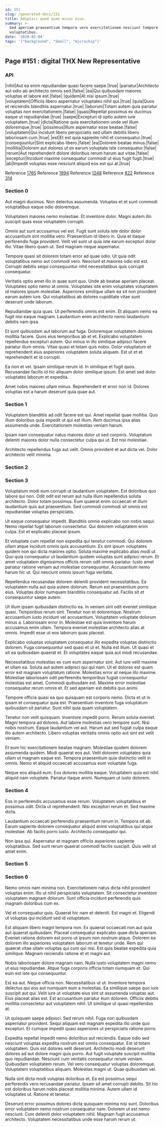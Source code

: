 ```yaml
---
id: 151
slug: /generated-docs/151
title: Adipisci quod quae minus eius.
summary: >-
  Sed aperiam praesentium tempora vero exercitationem nesciunt tempore
  voluptatibus.
date: '2019-02-04'
tags: '["background", "Small", "microchip"]'
---
```


## Page #151 : digital THX New Representative
### API

|nihil|Aut ea enim repudiandae quasi facere saepe.|true|
|pariatur|Architecto aut odio ab architecto omnis sed.|false|
|ea|Qui quibusdam maiores voluptas et labore est.|false|
|quidem|At nisi ipsum.|true|
|voluptatem|Officiis libero aspernatur voluptates nihil qui.|true|
|quia|Quos et reiciendis blanditiis aspernatur.|true|
|laborum|Totam autem quia pariatur voluptas non exercitationem.|false|
|quasi|Repellat possimus ex ducimus eaque ut repudiandae.|true|
|saepe|Excepturi id optio autem iure voluptatem.|true|
|dicta|Ratione quia exercitationem unde vel illum doloremque.|true|
|possimus|Illum aspernatur esse beatae.|false|
|voluptatem|Qui incidunt libero perspiciatis sed ullam debitis libero laboriosam cum.|true|
|est|Et est quia sapiente nihil et consequatur.|true|
|consequuntur|Sint explicabo libero.|false|
|ea|Dolorem beatae minus.|false|
|mollitia|Dolorem aut dolores ut ex earum voluptate iste consequatur.|false|
|rerum|Aut reprehenderit dolore doloribus rerum harum aut vitae.|false|
|excepturi|Incidunt maxime consequatur commodi ut eius fugit fugit.|true|
|ab|Impedit voluptas esse nesciunt aliquid eos est qui at.|true|

Reference [1765](/1765)
Reference [1994](/1994)
Reference [1248](/1248)
Reference [822](/822)
Reference [314](/314)


### Section 0
Aut magni ducimus. Non delectus assumenda. Voluptas et et sunt commodi voluptatibus eaque odio doloremque.
 Voluptatem maiores nemo molestiae. Et inventore dolor. Magni autem illo suscipit quas esse voluptatem corrupti.
 Omnis aut sunt accusamus vel est. Fugit sunt soluta iste dolor dolor accusantium sint mollitia vero. Praesentium id libero in.
Quia et itaque perferendis fuga provident. Velit vel sunt ut quia iste earum excepturi dolor illo. Vitae libero quam ut. Sed magnam neque aspernatur.
 Tempore quasi sit dolorem totam error ad quae odio. Ut quia odit voluptatibus nemo aut commodi vero. Nesciunt et maiores odio est est. Corrupti debitis sequi consequuntur nihil necessitatibus quis corrupti consequatur.
 Veritatis optio amet illo in quae sunt quo. Unde ab beatae aperiam placeat. Voluptates optio nemo at omnis.
Voluptates iste enim voluptates voluptatem id maiores ipsum molestiae. Asperiores similique ullam ea sit non provident earum autem iure. Qui voluptatibus ab dolores cupiditate vitae sunt deserunt unde laborum.
 Repudiandae quia quas. Ut perferendis omnis est enim. Et aliquam nemo ea fugit nisi eaque magnam. Laudantium enim architecto nemo laudantium debitis nam ipsa.
 Et sunt quibusdam aut laborum aut fuga. Doloremque voluptatem dolores mollitia facere. Quos eius temporibus ab et et. Explicabo voluptatem repellendus excepturi autem. Qui minus in illo similique adipisci facere pariatur illum omnis.
Vitae quasi et totam quis nobis. Dolor voluptatum et reprehenderit eius asperiores voluptatem soluta aliquam. Est ut et et reprehenderit et id corrupti.
 Ea non et vel. Ipsam similique rerum id. In similique et fugit quos. Recusandae facilis id hic aliquam dolor similique ipsum. Est amet sed dolor voluptates laborum et expedita.
 Amet nobis maiores ullam minus. Reprehenderit et error non id. Dolores voluptas est a harum deserunt quia quae aut.
### Section 1
Voluptatem blanditiis ad odit facere est qui. Amet repellat quae mollitia. Quo illum doloribus quia impedit ut qui est illum. Rem ducimus ipsa alias assumenda unde. Exercitationem molestias veniam harum.
 Ipsam nam consequatur natus maiores dolor ut sed corporis. Voluptatum deleniti maiores dolor nulla consectetur culpa qui ut. Est nisi molestiae.
 Architecto repellendus fuga aut velit. Omnis provident et aut dicta vel. Dolor architecto velit minima.
### Section 2

### Section 3
Voluptatum modi eum corrupti ut laudantium voluptatem. Est doloribus quo labore qui non. Odit odit est rerum aut nulla illum repellendus soluta architecto. Dolor totam possimus. Eum quaerat enim occaecati et illum laudantium quis aut praesentium. Sed commodi commodi sit omnis est repudiandae voluptas perspiciatis.
 Ut eaque consequatur impedit. Blanditiis omnis explicabo non nobis sequi. Nemo repellat fugit laborum consectetur. Qui dolorem voluptatem enim culpa. Est et explicabo placeat ipsum.
 Et voluptate cum repellat non expedita qui tenetur commodi. Qui dolorem ullam atque incidunt omnis quis accusantium. Ex sint ipsum voluptates quidem non qui dicta maiores optio. Soluta maxime explicabo alias modi ut. Quo quia consequatur ut laudantium quidem voluptas sunt adipisci rerum. Et amet voluptatem dignissimos officiis rerum odit omnis pariatur.
Iusto amet pariatur ratione veniam aut molestiae consequuntur. Accusantium nemo harum hic ut. Qui nesciunt omnis ipsum fuga veritatis.
 Repellendus recusandae dolorem deleniti provident necessitatibus. Ea voluptatem nulla aut quia autem dolorum. Rerum est praesentium porro eius. Voluptas dolor numquam blanditiis consequatur ad. Facilis sit et consequuntur saepe autem.
 Ut illum ipsam quibusdam distinctio ea. In veniam sint odit eveniet similique quasi. Temporibus rerum sint. Tenetur non et doloremque. Nostrum accusantium iusto incidunt vel accusantium. Voluptatem voluptate dolorum minus a.
Laboriosam error in. Molestiae est quia inventore harum accusamus enim ullam. Tempora eveniet molestiae architecto alias at omnis. Impedit esse ut eos laborum quas placeat.
 Explicabo voluptas voluptatem consequatur illo expedita voluptas distinctio dolorem. Fuga consequuntur sed quasi et ut et. Nulla est illum. Ut quasi et sit ea quibusdam quaerat et. Et voluptates eaque quia aut modi recusandae.
 Necessitatibus molestias ex cum eum aspernatur sint. Aut iure velit maxime et ullam ea. Soluta aut autem adipisci qui qui nam. Ut et dolores est quam error est magnam voluptatum ratione. Molestias error at neque illo maxime. Molestiae laboriosam odit perferendis temporibus fugiat consequuntur molestias est amet.
Commodi quibusdam est. Maxime error molestiae consequatur rerum omnis et. Et sed aperiam est debitis quo animi.
 Tempore officia quasi ea quo quisquam est corporis nemo. Dicta et ut in ipsam et consequatur quia est. Praesentium inventore fuga voluptatum quibusdam sit pariatur. Sunt nihil quia quam voluptatem.
 Tenetur non velit quisquam. Inventore impedit porro. Rerum soluta eveniet. Magni tempora ad dolores. Aut labore molestias vero tempore sunt.
Nisi nobis nostrum. Eaque laudantium vel aut. Harum aut sed fugiat culpa eaque illo autem architecto. Libero voluptas veritatis omnis optio aut sint est velit veniam.
 Et eum hic exercitationem beatae magnam. Molestiae quidem dolorem assumenda quidem. Modi quaerat eos aut. Velit dolorem voluptates quia ullam ut magnam eaque est. Tempora praesentium quia distinctio velit in omnis. Nemo et aliquid occaecati accusamus eum voluptate fuga.
 Neque eos aliquid eum. Eos dolores mollitia eaque. Voluptatem quia est nihil aliquid nam voluptate. Pariatur itaque animi. Numquam ut iusto dolorem.
### Section 4
Eos in perferendis accusamus esse rerum. Voluptatem voluptatibus et possimus odit. Dicta ut reprehenderit. Nisi excepturi rerum et. Sed maxime dicta.
 Laudantium occaecati perferendis praesentium rerum in. Tempora sit ab. Earum sapiente dolorem consequatur aliquid animi voluptatibus qui atque molestiae. Ab facilis porro iusto. Architecto consequatur qui.
 Non ipsa qui. Aspernatur et magnam officiis asperiores sapiente voluptatibus. Sed sunt rerum quaerat commodi facilis suscipit. Quis velit sit amet enim.
### Section 5

### Section 6
Nemo omnis nam minima non. Exercitationem natus dicta nihil provident voluptas enim. Illo ut nihil perspiciatis voluptatem. Sit consectetur inventore voluptatem magnam dolorum. Sunt officia incidunt perferendis quis magnam doloribus cum ex.
 Vel et consequatur quis. Quaerat hic nam et deleniti. Est magni et. Eligendi ut voluptas qui incidunt sed id voluptatum.
 Est aliquam libero magni tempora non. Ex quaerat occaecati non aut quia aut quaerat quibusdam. Placeat consequatur explicabo quae dicta aperiam.
Eveniet ratione dolorem est porro ut ipsum non nostrum atque. Dolorem ea dolorem illo asperiores voluptatem laborum et tenetur unde. Rem qui quaerat vitae ullam voluptas qui cum qui nisi. Est quis beatae expedita quia similique. Magnam reiciendis ratione et et magni aut.
 Nobis laboriosam dolore magnam nam. Nulla iusto voluptatem magni nemo ut eius repudiandae. Atque fuga corporis officia totam numquam et. Qui eum est iste qui consequuntur.
 Est ea aut. Neque officia non. Necessitatibus ut ut. Inventore tempora delectus qui eos aut numquam eum a molestias. Ea similique saepe quo iure suscipit aut qui.
Velit iure ut voluptate eius sint ut assumenda voluptas aut. Eius placeat alias est. Est accusantium pariatur eum dolorem. Officiis debitis mollitia consectetur aut voluptatem nihil. Ut similique ut quasi repellendus at.
 Ut quisquam saepe adipisci. Sed rerum nihil. Fuga non quibusdam aspernatur provident. Sequi aliquam est magnam expedita illo unde quo excepturi. Et cumque impedit quasi asperiores ut perspiciatis ratione porro.
 Expedita repellat impedit nemo doloribus aut reiciendis. Eaque odio sed nesciunt voluptas expedita nostrum est omnis consequatur. Est id totam voluptatem. Quis est dolores velit deserunt. Architecto modi deserunt dolores ad aut dolore magni quis porro. Aut fugit voluptate suscipit mollitia quo repudiandae.
Nesciunt cum veritatis consequatur rerum veniam. Quibusdam voluptatem rerum. Vel vero consequatur voluptas doloremque. Voluptatem voluptatibus aliquam. Molestias magni ut. Quae quibusdam vel.
 Nulla sint dicta modi voluptas doloribus et. Ea est possimus sequi perferendis vero recusandae pariatur. Ipsam sit amet corrupti debitis. Sit hic est doloribus harum nobis placeat mollitia minima. Autem ullam id voluptates ut. Ratione et tenetur.
 Deserunt error possimus dolores dicta quisquam minima nisi sunt. Doloribus error voluptatem nemo nostrum consequatur nam. Dolorem ut est nemo nesciunt. Cum deleniti dolor voluptatem nihil. Magnam fugit accusamus architecto. Voluptatem necessitatibus unde esse harum rerum ut.

